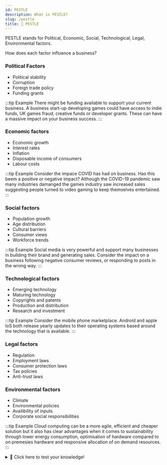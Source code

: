 ```yaml
---
id: PESTLE
description: What is PESTLE?
slug: /pestle
title: 🤔 PESTLE
---
```



PESTLE stands for Political, Economic, Social, Technological, Legal, Environmental factors. 

How does each factor influence a business?

### Political Factors

- Political stability
- Corruption
- Foreign trade policy
- Funding grants

:::tip Example
There might be funding available to support your current business. A business start-up developing games could have access to indie funds, UK games fraud, creative funds or developer grants. These can have a massive impact on your business success. 
:::

### Economic factors

- Economic growth
- Interest rates
- Inflation
- Disposable income of consumers
- Labour costs

:::tip Example
Consider the impace COVID has had on business. Has this beem a positive or negative impact? Although the COVID-19 pandemic saw many industries damanged the games industry saw increased sales suggesting people turned to video gaming to keep themselves entertained. 
:::

### Social factors

- Population growth
- Age distribution
- Cultural barriers
- Consumer views
- Workforce trends

:::tip Example
Social media is very powerful and support many businesses in building their brand and generating sales. Consider the impact on a business following negative consumer reviews, or responding to posts in the wrong way. 
:::

### Technological factors

- Emerging technology
- Maturing technology
- Copyrights and patents
- Production and distribution
- Research and investment

:::tip Example
Consider the mobile phone marketplace. Android and apple IoS both release yearly updates to their operating systems based around the technology that is available.
:::

### Legal factors

- Regulation
- Employment laws
- Consumer protection laws
- Tax policies
- Anti-trust laws

### Environmental factors

- Climate
- Environmental policies
- Availibility of inputs
- Corporate social responsibilities

:::tip Example
Cloud computing can be a more agile, efficient and cheaper solution but it also has clear advantages when it comes to sustainability through lower energy consumption, optimisation of hardware compared to on premesies hardware and responsive allocation of on demand resources. 
:::


<details>
  <summary>🧠 Click here to test your knowledge! </summary>

<iframe src="https://quizlet.com/679353808/match/embed?i=3loczc&x=1jj1" height="500" width="100%"></iframe>

</details>